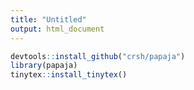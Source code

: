 ```yaml
---
title: "Untitled"
output: html_document
---
```


```r
devtools::install_github("crsh/papaja")
library(papaja)
tinytex::install_tinytex()
```

